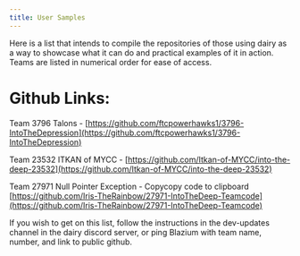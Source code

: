 ```yaml
---
title: User Samples
---
```

Here is a list that intends to compile the repositories of those using dairy as a way to showcase what it can do and practical examples of it in action. Teams are listed in numerical order for ease of access. 
# Github Links:
Team 3796 Talons - [https://github.com/ftcpowerhawks1/3796-IntoTheDepression](https://github.com/ftcpowerhawks1/3796-IntoTheDepression)

Team 23532 ITKAN of MYCC - [https://github.com/Itkan-of-MYCC/into-the-deep-23532](https://github.com/Itkan-of-MYCC/into-the-deep-23532)

Team 27971 Null Pointer Exception - Copycopy code to clipboard
[https://github.com/Iris-TheRainbow/27971-IntoTheDeep-Teamcode](https://github.com/Iris-TheRainbow/27971-IntoTheDeep-Teamcode)

If you wish to get on this list, follow the instructions in the dev-updates channel in the dairy discord server, or ping Blazium with team name, number, and link to public github.
